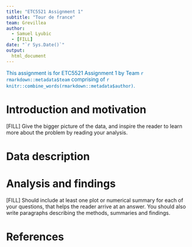 ```yaml
---
title: "ETC5521 Assignment 1"
subtitle: "Tour de france"
team: Grevillea
author:
  - Samuel Lyubic
  - [FILL]
date: "`r Sys.Date()`"
output: 
  html_document
---
```


[This assignment is for ETC5521 Assignment 1 by Team `r rmarkdown::metadata$team` comprising of `r knitr::combine_words(rmarkdown::metadata$author)`.]{style="color:#006DAE;"}


# Introduction and motivation

[FILL] Give the bigger picture of the data, and inspire the reader to learn more about the problem by reading your analysis. 

# Data description

# Analysis and findings

[FILL] Should include at least one plot or numerical summary for each of your questions, that helps the reader arrive at an answer. You should also write paragraphs describing the methods, summaries and findings. 

# References
